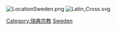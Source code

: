 [[Image:LocationSweden.png|left]]
[[Image:Latin_Cross.svg|left]]
{{Commons cat|Christianity in Sweden}}
[[Category:瑞典宗教|Category:瑞典宗教]]
[[Category:歐洲各國基督教|Sweden]]